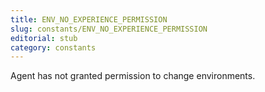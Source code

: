 ```yaml
---
title: ENV_NO_EXPERIENCE_PERMISSION
slug: constants/ENV_NO_EXPERIENCE_PERMISSION
editorial: stub
category: constants
---
```


<LSLConstant
	name="ENV_NO_EXPERIENCE_PERMISSION"
	type="integer"
	value="-2"
/>

Agent has not granted permission to change environments.
